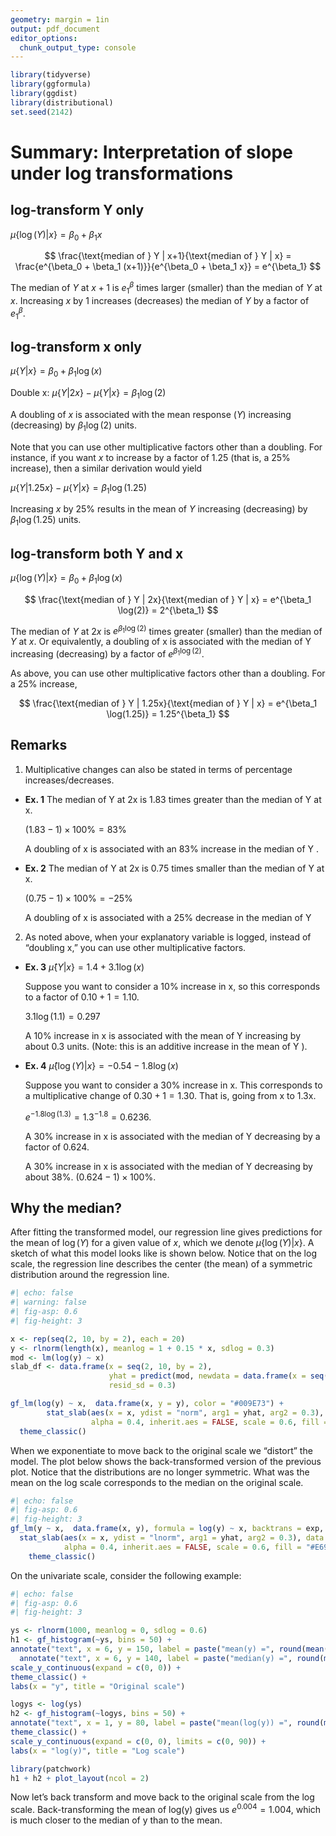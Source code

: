 ```yaml
---
geometry: margin = 1in
output: pdf_document
editor_options: 
  chunk_output_type: console
---
```



```r
library(tidyverse)
library(ggformula)
library(ggdist)
library(distributional)
set.seed(2142)
```


# Summary: Interpretation of slope under log transformations

## log-transform Y only

$\mu \lbrace \log(Y) | x \rbrace = \beta_0 + \beta_1x$

$$
\frac{\text{median of } Y | x+1}{\text{median of } Y | x} = \frac{e^{\beta_0 + \beta_1 (x+1)}}{e^{\beta_0 + \beta_1 x}} = e^{\beta_1}
$$

The median of $Y$ at $x + 1$ is $e^\beta_1$ times larger (smaller) than the median of $Y$ at $x$. Increasing $x$ by 1 increases (decreases) the median of $Y$ by a factor of $e^\beta_1$.

## log-transform x only

$\mu \lbrace Y | x \rbrace = \beta_0 + \beta_1 \log(x)$

Double x: $\mu \lbrace Y | 2x \rbrace - \mu \lbrace Y | x \rbrace = \beta_1 \log(2)$
 
A doubling of $x$ is associated with the mean response ($Y$) increasing (decreasing) by $\beta_1 \log(2)$ units.

Note that you can use other multiplicative factors other than a doubling. For instance, if you want $x$ to increase by a factor of 1.25 (that is, a 25% increase), then a similar derivation would yield

$\mu \lbrace Y | 1.25x \rbrace - \mu \lbrace Y | x \rbrace = \beta_1 \log(1.25)$

Increasing $x$ by 25% results in the mean of $Y$ increasing (decreasing) by $\beta_1 \log(1.25)$ units.


## log-transform both Y and x

$\mu \lbrace \log(Y) | x \rbrace = \beta_0 + \beta_1 \log(x)$

$$
\frac{\text{median of } Y | 2x}{\text{median of } Y | x} = e^{\beta_1 \log(2)} = 2^{\beta_1}
$$

The median of $Y$ at $2x$ is $e^{\beta_1 \log(2)}$ times greater (smaller) than the median of $Y$ at $x$. Or equivalently, a doubling of x is associated with the median of Y increasing (decreasing) by a factor of $e^{\beta_1 \log(2)}$.

As above, you can use other multiplicative factors other than a doubling. For a 25% increase,

$$
\frac{\text{median of } Y | 1.25x}{\text{median of } Y | x} = e^{\beta_1 \log(1.25)} = 1.25^{\beta_1}
$$


## Remarks

1.  Multiplicative changes can also be stated in terms of percentage increases/decreases.


- **Ex. 1** The median of Y at 2x is 1.83 times greater than the median of Y at x.

    $(1.83 - 1) \times 100\% = 83\%$

    A doubling of x is associated with an 83\% increase in the median of Y .


- **Ex. 2** The median of Y at 2x is 0.75 times smaller than the median of Y at x.


    $(0.75 - 1) \times 100\% = -25\%$

    A doubling of x is associated with a 25\% decrease in the median of Y


2. As noted above, when your explanatory variable is logged, instead of "doubling x," you can use other multiplicative factors.

- **Ex. 3** $\hat{\mu} \lbrace Y | x \rbrace = 1.4 + 3.1 \log(x)$

    Suppose you want to consider a 10\% increase in x, so this corresponds to a factor of $0.10 + 1 = 1.10$.

    $3.1 \log(1.1) = 0.297$

    A 10\% increase in x is associated with the mean of Y increasing by about 0.3 units. (Note: this is an additive increase in the mean of Y ).


- **Ex. 4** $\hat{\mu} \lbrace \log(Y) | x \rbrace = -0.54 - 1.8 \log(x)$

    Suppose you want to consider a 30\% increase in x. This corresponds to a multiplicative change of $0.30 + 1 = 1.30$. That is, going from x to 1.3x.

    $e^{-1.8 \log(1.3)} = 1.3^{-1.8} = 0.6236$.

    A 30\% increase in x is associated with the median of Y decreasing by a factor of 0.624. 

    A 30\% increase in x is associated with the median of Y decreasing by about 38\%. $(0.624-1) \times 100\%$.


## Why the median?
After fitting the transformed model, our regression line gives predictions for the mean of $\log(Y)$ for a given value of $x$, which we denote $\mu\lbrace\log(Y) | x\rbrace$. A sketch of what this model looks like is shown below. Notice that on the log scale, the regression line describes the center (the mean) of a symmetric distribution around the regression line.


```r
#| echo: false
#| warning: false
#| fig-asp: 0.6
#| fig-height: 3

x <- rep(seq(2, 10, by = 2), each = 20)
y <- rlnorm(length(x), meanlog = 1 + 0.15 * x, sdlog = 0.3)
mod <- lm(log(y) ~ x)
slab_df <- data.frame(x = seq(2, 10, by = 2), 
                      yhat = predict(mod, newdata = data.frame(x = seq(2, 10, by = 2))),
                      resid_sd = 0.3)

gf_lm(log(y) ~ x,  data.frame(x, y = y), color = "#009E73") +
        stat_slab(aes(x = x, ydist = "norm", arg1 = yhat, arg2 = 0.3), data = slab_df,
                  alpha = 0.4, inherit.aes = FALSE, scale = 0.6, fill = "#E69F00") +
  theme_classic()
```

When we exponentiate to move back to the original scale we "distort" the model. The plot below shows the back-transformed version of the previous plot. Notice that the distributions are no longer symmetric. What was the mean on the log scale corresponds to the median on the original scale. 

```r
#| echo: false
#| fig-asp: 0.6
#| fig-height: 3
gf_lm(y ~ x,  data.frame(x, y), formula = log(y) ~ x, backtrans = exp, color = "#009E73") +
  stat_slab(aes(x = x, ydist = "lnorm", arg1 = yhat, arg2 = 0.3), data = slab_df,
            alpha = 0.4, inherit.aes = FALSE, scale = 0.6, fill = "#E69F00") +
    theme_classic()
```


On the univariate scale, consider the following example:

```r
#| echo: false
#| fig-asp: 0.6
#| fig-height: 3

ys <- rlnorm(1000, meanlog = 0, sdlog = 0.6)
h1 <- gf_histogram(~ys, bins = 50) +
annotate("text", x = 6, y = 150, label = paste("mean(y) =", round(mean(ys), 2)), color = "black") +
  annotate("text", x = 6, y = 140, label = paste("median(y) =", round(median(ys), 2)), color = "black") +
scale_y_continuous(expand = c(0, 0)) +
theme_classic() +
labs(x = "y", title = "Original scale")

logys <- log(ys)
h2 <- gf_histogram(~logys, bins = 50) +
annotate("text", x = 1, y = 80, label = paste("mean(log(y)) =", round(mean(logys), 3)), color = "black") +
theme_classic() + 
scale_y_continuous(expand = c(0, 0), limits = c(0, 90)) +
labs(x = "log(y)", title = "Log scale")

library(patchwork)
h1 + h2 + plot_layout(ncol = 2)
```

Now let's back transform and move back to the original scale from the log scale. Back-transforming the mean of log(y) gives us $e^{0.004}=1.004$, which is much closer to the median of y than to the mean.

